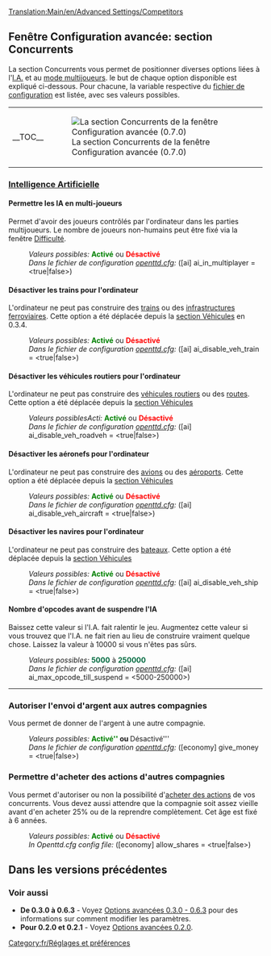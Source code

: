 [[Translation:Main/en/Advanced Settings/Competitors]]{{en/-}}{{fr/Options Avancées}}

==Fenêtre Configuration avancée: section Concurrents==
La section Concurrents vous permet de positionner diverses options liées à l'[[Main/fr/Intelligence artificielle|I.A.]] et au [[Main/fr/Multijoueurs|mode multijoueurs]]. le but de chaque option disponible est expliqué ci-dessous. Pour chacune, la variable respective du [[Main/fr/openttd.cfg|fichier de configuration]] est listée, avec ses valeurs possibles.
{| align="center"
|- valign="top"
|__TOC__
|[[File:fr/Advset competitors.png|frame|left|La section Concurrents de la fenêtre Configuration avancée (0.7.0)]]
|}

===<u>Intelligence Artificielle</u>===
====Permettre les IA en multi-joueurs====
{{fr/Disponibilité|0.4|align="right"|texte=(depuis 0.4.5)}}
Permet d'avoir des joueurs contrôlés par l'ordinateur dans les parties multijoueurs. Le nombre de joueurs non-humains peut être fixé via la fenêtre [[Main/fr/Difficulté|Difficulté]].
:''Valeurs possibles:'' <span style="color:green">'''Activé'''</span> ou <span style="color:red">'''Désactivé'''</span>
:''Dans le fichier de configuration [[Main/fr/openttd.cfg|openttd.cfg]]:'' ([ai] ai_in_multiplayer = <true|false>)

====Désactiver les trains pour l'ordinateur====
{{fr/Disponibilité|Old|align="right"|texte=(depuis 0.3.2)}}
L'ordinateur ne peut pas construire des [[Main/fr/Trains|trains]] ou des [[Main/fr/Construction Ferroviaire|infrastructures ferroviaires]].
Cette option a été déplacée depuis la [[Main/en/Options avancées 0.3.0 - 0.6.3/Véhicules/Fr#Désactiver les trains pour l'ordinateur|section Véhicules]] en 0.3.4.
:''Valeurs possibles:'' <span style="color:green">'''Activé'''</span> ou <span style="color:red">'''Désactivé'''</span>
:''Dans le fichier de configuration [[Main/fr/openttd.cfg|openttd.cfg]]:'' ([ai] ai_disable_veh_train = <true|false>)

====Désactiver les véhicules routiers pour l'ordinateur====
{{fr/Disponibilité|Old|align="right"|texte=(depuis 0.3.2)}}
L'ordinateur ne peut pas construire des [[Main/fr/Véhicules Routiers|véhicules routiers]] ou des [[Main/fr/Construction Routière|routes]]. Cette option a été déplacée depuis la [[Main/en/Options avancées 0.3.0 - 0.6.3/Véhicules/Fr#Désactiver les véhicules routiers pour l'ordinateur|section Véhicules]]
:''Valeurs possiblesActi:'' <span style="color:green">'''Activé'''</span> ou <span style="color:red">'''Désactivé'''</span>
:''Dans le fichier de configuration [[Main/fr/openttd.cfg|openttd.cfg]]:'' ([ai] ai_disable_veh_roadveh = <true|false>)

====Désactiver les aéronefs pour l'ordinateur====
{{fr/Disponibilité|Old|align="right"|texte=(depuis 0.3.2)}}
L'ordinateur ne peut pas construire des [[Main/fr/Avions|avions]] ou des [[Main/fr/Aéroports|aéroports]]. Cette option a été déplacée depuis la [[Main/en/Options avancées 0.3.0 - 0.6.3/Véhicules/Fr#Désactiver les aéronefs pour l'ordinateur|section Véhicules]]
:''Valeurs possibles:'' <span style="color:green">'''Activé'''</span> ou <span style="color:red">'''Désactivé'''</span>
:''Dans le fichier de configuration [[Main/fr/openttd.cfg|openttd.cfg]]:'' ([ai] ai_disable_veh_aircraft = <true|false>)

====Désactiver les navires pour l'ordinateur====
{{fr/Disponibilité|Old|align="right"|texte=(depuis 0.3.2)}}
L'ordinateur ne peut pas construire des [[Main/fr/Bateaux|bateaux]]. Cette option a été déplacée depuis la [[Main/en/Options avancées 0.3.0 - 0.6.3/Véhicules/Fr#Désactiver les navires pour l'ordinateur|section Véhicules]]
:''Valeurs possibles:'' <span style="color:green">'''Activé'''</span> ou <span style="color:red">'''Désactivé'''</span>
:''Dans le fichier de configuration [[Main/fr/openttd.cfg|openttd.cfg]]:'' ([ai] ai_disable_veh_ship = <true|false>)

====Nombre d'opcodes avant de suspendre l'IA====
{{fr/Disponibilité|0.7|align="right"|texte=(depuis 0.7.0)}}
Baissez cette valeur si l'I.A. fait ralentir le jeu. Augmentez cette valeur si vous trouvez que l'I.A. ne fait rien au lieu de construire vraiment quelque chose. Laissez la valeur à 10000 si vous n'êtes pas sûrs.
:''Valeurs possibles:'' <span style="color:#00693E">'''5000'''</span> à <span style="color:#00693E">'''250000'''</span>
:''Dans le fichier de configuration [[Main/fr/openttd.cfg|openttd.cfg]]:'' ([ai] ai_max_opcode_till_suspend = <5000-250000>)
{{en/-}}
----

===Autoriser l'envoi d'argent aux autres compagnies===
{{fr/Disponibilité|0.7|align="right"|texte=(depuis 0.7.0)}}
Vous permet de donner de l'argent à une autre compagnie.
:''Valeurs possibles:'' <span style="color:green">'''Activé''</span> ou <span style="color:red">'''Désactivé'''</span>
:''Dans le fichier de configuration [[Main/fr/openttd.cfg|openttd.cfg]]:'' ([economy] give_money = <true|false>)
{{en/-}}
===Permettre d'acheter des actions d'autres compagnies===
{{fr/Disponibilité|0.7|align="right"|texte=(depuis 0.7.0)}}
Vous permet d'autoriser ou non la possibilité d'[[Main/en/Économie/Fr#Actions|acheter des actions]] de vos concurrents. Vous devez aussi attendre que la compagnie soit assez vieille avant d'en  acheter 25% ou de la reprendre complètement. Cet âge est fixé à 6 années.
:''Valeurs possibles:'' <span style="color:green">'''Activé'''</span> ou <span style="color:red">'''Désactivé'''</span>
:''In Openttd.cfg config file:'' ([economy] allow_shares = <true|false>)
{{en/-}}

==Dans les versions précédentes==
===Voir aussi===
*'''De 0.3.0 à 0.6.3''' - Voyez [[Main/fr/Options avancées 0.3.0 - 0.6.3|Options avancées 0.3.0 - 0.6.3]] pour des informations sur comment modifier les paramètres.
*'''Pour 0.2.0 et 0.2.1''' - Voyez [[Main/fr/Options avancées 0.2.0|Options avancées 0.2.0]].

[[Category:fr/Réglages et préférences]]